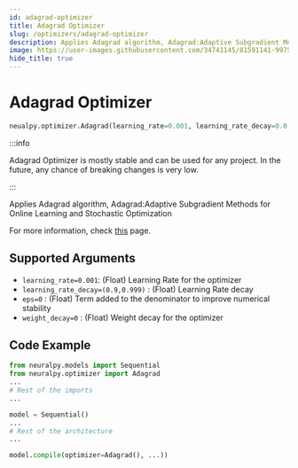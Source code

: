 ```yaml
---
id: adagrad-optimizer
title: Adagrad Optimizer
slug: /optimizers/adagrad-optimizer
description: Applies Adagrad algorithm, Adagrad:Adaptive Subgradient Methods for Online Learning and Stochastic Optimization
image: https://user-images.githubusercontent.com/34741145/81591141-99752900-93d9-11ea-9ef6-cc2c68daaa19.png
hide_title: true
---
```


# Adagrad Optimizer

```python
neualpy.optimizer.Adagrad(learning_rate=0.001, learning_rate_decay=0.0, eps=1e-08, weight_decay=0.0)
```

:::info

Adagrad Optimizer is mostly stable and can be used for any project. In the future, any chance of breaking changes is very low.

:::

Applies Adagrad algorithm, Adagrad:Adaptive Subgradient Methods for Online Learning and Stochastic Optimization

For more information, check [this](https://pytorch.org/docs/stable/optim.html#torch.optim.Adagrad) page.

## Supported Arguments

- `learning_rate=0.001`: (Float) Learning Rate for the optimizer
- `learning_rate_decay=(0.9,0.999)` : (Float) Learning Rate decay
- `eps=0` : (Float) Term added to the denominator to improve numerical stability
- `weight_decay=0` : (Float) Weight decay for the optimizer

## Code Example

```python
from neuralpy.models import Sequential
from neuralpy.optimizer import Adagrad
...
# Rest of the imports
...

model = Sequential()
...
# Rest of the architecture
...

model.compile(optimizer=Adagrad(), ...))
```

